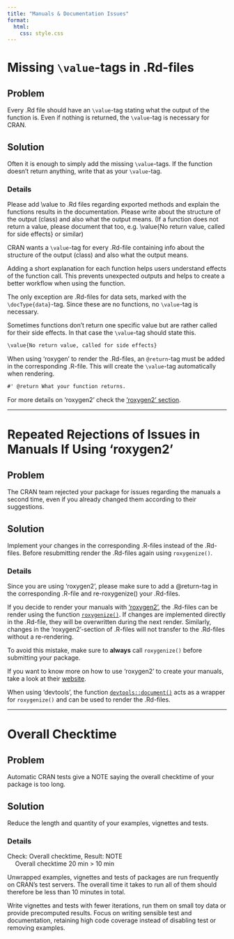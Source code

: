 ```yaml
---
title: "Manuals & Documentation Issues"
format: 
  html:
    css: style.css
---
```


# Missing `\value`-tags in .Rd-files

## Problem

Every .Rd file should have an `\value`-tag stating what the output of the function is. Even if nothing is returned, the `\value`-tag is necessary for CRAN.

## Solution

Often it is enough to simply add the missing `\value`-tags. If the function doesn't return anything, write that as your `\value`-tag.

### Details

::: {.callout-note title="CRAN Review Communication" appearance="simple" icon=false collapse=true}

Please add \\value to .Rd files regarding exported methods and explain the functions results in the documentation. Please write about the structure of the output (class) and also what the output means. (If a function does not return a value, please document that too, e.g. \\value\{No return value, called for side effects\} or similar)

:::

CRAN wants a `\value`-tag for every .Rd-file containing info about the structure of the output (class) and also what the output means.

Adding a short explanation for each function helps users understand effects of the function call. This prevents unexpected outputs and helps to create a better workflow when using the function.

The only exception are .Rd-files for data sets, marked with the `\docType{data}`-tag. Since these are no functions, no `\value`-tag is necessary.

Sometimes functions don't return one specific value but are rather called for their side effects. In that case the `\value`-tag should state this.

``` default
\value{No return value, called for side effects}
```

When using 'roxygen' to render the .Rd-files, an `@return`-tag must be added in the corresponding .R-file. This will create the `\value`-tag automatically when rendering.

``` default
#' @return What your function returns.
```

For more details on 'roxygen2' check the ['roxygen2' section](#repeated-rejections-of-issues-in-manuals-if-using-roxygen2).

------------------------------------------------------------------------

# Repeated Rejections of Issues in Manuals If Using 'roxygen2' {#repeated-rejections-of-issues-in-manuals-if-using-roxygen2}

## Problem

The CRAN team rejected your package for issues regarding the manuals a second time, even if you already changed them according to their suggestions.

## Solution

Implement your changes in the corresponding .R-files instead of the .Rd-files. Before resubmitting render the .Rd-files again using `roxygenize()`.

### Details

::: {.callout-note title="CRAN Review Communication" appearance="simple" icon=false collapse=true}

Since you are using 'roxygen2', please make sure to add a @return-tag in the corresponding .R-file and re-roxygenize() your .Rd-files.

:::

If you decide to render your manuals with ['roxygen2'](https://cran.r-project.org/web/packages/roxygen2/index.html), the .Rd-files can be render using the function [`roxygenize()`](https://roxygen2.r-lib.org/reference/roxygenize.html). If changes are implemented directly in the .Rd-file, they will be overwritten during the next render. Similarly, changes in the 'roxygen2'-section of .R-files will not transfer to the .Rd-files without a re-rendering.

::: callout-tip
To avoid this mistake, make sure to **always** call `roxygenize()` before submitting your package.
:::

If you want to know more on how to use 'roxygen2' to create your manuals, take a look at their [website](https://roxygen2.r-lib.org/index.html).

::: callout-note
When using 'devtools', the function [`devtools::document()`](https://www.rdocumentation.org/packages/devtools/versions/2.4.5/topics/document) acts as a wrapper for `roxygenize()` and can be used to render the .Rd-files.
:::

---------------------------------------------------------

# Overall Checktime

## Problem

Automatic CRAN tests give a NOTE saying the overall checktime of your package is too long.

## Solution 

Reduce the length and quantity of your examples, vignettes and tests.

### Details

::: {.callout-note title="CRAN NOTE" icon=false}

Check: Overall checktime, Result: NOTE\
&emsp; Overall checktime 20 min > 10 min

  
:::


Unwrapped examples, vignettes and tests of packages are run frequently on CRAN's test servers. The overall time it takes to run all of them should therefore be less than 10 minutes in total. 

Write vignettes and tests with fewer iterations, run them on small toy data or provide precomputed results. Focus on writing sensible test and documentation, retaining high code coverage instead of disabling test or removing examples. 




